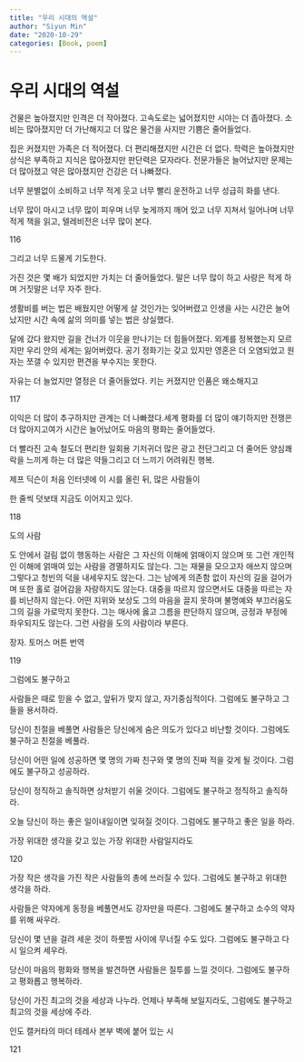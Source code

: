 ```yaml
---
title: "우리 시대의 역설"
author: "Siyun Min"
date: "2020-10-29"
categories: [Book, poem]
---
```

# 우리 시대의 역설

건물은 높아졌지만 인격은 더 작아졌다. 고속도로는 넓어졌지만 시야는 더 좁아졌다. 소비는 많아졌지만 더 가난해지고 더 많은 물건을 사지만 기쁨은 줄어들었다.

집은 커졌지만 가족은 더 적어졌다. 더 편리해졌지만 시간은 더 없다. 학력은 높아졌지만 상식은 부족하고 지식은 많아졌지만 판단력은 모자라다. 전문가들은 늘어났지만 문제는 더 많아졌고 약은 많아졌지만 건강은 더 나빠졌다.

너무 분별없이 소비하고 너무 적게 웃고 너무 빨리 운전하고 너무 성급히 화를 낸다.

너무 많이 마시고 너무 많이 피우며 너무 늦게까지 깨어 있고 너무 지쳐서 일어나며 너무 적게 책을 읽고, 텔레비전은 너무 많이 본다.

116

그리고 너무 드물게 기도한다.

가진 것은 몇 배가 되었지만 가치는 더 줄어들었다. 말은 너무 많이 하고 사랑은 적게 하며 거짓말은 너무 자주 한다.

생활비를 버는 법은 배웠지만 어떻게 살 것인가는 잊어버렸고 인생을 사는 시간은 늘어났지만 시간 속에 삶의 의미를 넣는 법은 상실했다.

달에 갔다 왔지만 길을 건너가 이웃을 만나기는 더 힘들어졌다. 외계를 정복했는지 모르지만 우리 안의 세계는 잃어버렸다. 공기 정화기는 갖고 있지만 영혼은 더 오염되었고 원자는 쪼갤 수 있지만 편견을 부수지는 못한다.

자유는 더 늘었지만 열정은 더 줄어들었다. 키는 커졌지만 인품은 왜소해지고

117

이익은 더 많이 추구하지만 관계는 더 나빠졌다.세계 평화를 더 많이 얘기하지만 전쟁은 더 많아지고여가 시간은 늘어났어도 마음의 평화는 줄어들었다.

더 빨라진 고속 철도더 편리한 일회용 기저귀더 많은 광고 전단그리고 더 줄어든 양심쾌락을 느끼게 하는 더 많은 약들그리고 더 느끼기 어려워진 행복.

제프 딕슨이 처음 인터넷에 이 시를 올린 뒤, 많은 사람들이

한 줄씩 덧보태 지금도 이어지고 있다.

118

도의 사람

도 안에서 걸림 없이 행동하는 사람은 그 자신의 이해에 얽매이지 않으며 또 그런 개인적인 이해에 얽매여 있는 사람을 경멸하지도 않는다. 그는 재물을 모으고자 애쓰지 않으며 그렇다고 청빈의 덕을 내세우지도 않는다. 그는 남에게 의존함 없이 자신의 길을 걸어가며 또한 홀로 걸어감을 자랑하지도 않는다. 대중을 따르지 않으면서도 대중을 따르는 자를 비난하지 않는다. 어떤 지위와 보상도 그의 마음을 끌지 못하며 불명예와 부끄러움도 그의 길을 가로막지 못한다. 그는 매사에 옳고 그름을 판단하지 않으며, 긍정과 부정에 좌우되지도 않는다. 그런 사람을 도의 사람이라 부른다.

장자. 토머스 머튼 번역

119

그럼에도 불구하고

사람들은 때로 믿을 수 없고, 앞뒤가 맞지 않고, 자기중심적이다. 그럼에도 불구하고 그들을 용서하라.

당신이 친절을 베풀면 사람들은 당신에게 숨은 의도가 있다고 비난할 것이다. 그럼에도 불구하고 친절을 베풀라.

당신이 어떤 일에 성공하면 몇 명의 가짜 친구와 몇 명의 진짜 적을 갖게 될 것이다. 그럼에도 불구하고 성공하라.

당신이 정직하고 솔직하면 상처받기 쉬울 것이다. 그럼에도 불구하고 정직하고 솔직하라.

오늘 당신이 하는 좋은 일이내일이면 잊혀질 것이다. 그럼에도 불구하고 좋은 일을 하라.

가장 위대한 생각을 갖고 있는 가장 위대한 사람일지라도

120

가장 작은 생각을 가진 작은 사람들의 총에 쓰러질 수 있다. 그럼에도 불구하고 위대한 생각을 하라.

사람들은 약자에게 동정을 베풀면서도 강자만을 따른다. 그럼에도 불구하고 소수의 약자를 위해 싸우라.

당신이 몇 년을 걸려 세운 것이 하룻밤 사이에 무너질 수도 있다. 그럼에도 불구하고 다시 일으켜 세우라.

당신이 마음의 평화와 행복을 발견하면 사람들은 질투를 느낄 것이다. 그럼에도 불구하고 평화롭고 행복하라.

당신이 가진 최고의 것을 세상과 나누라. 언제나 부족해 보일지라도, 그럼에도 불구하고 최고의 것을 세상에 주라.

인도 캘커타의 마더 테레사 본부 벽에 붙어 있는 시

121